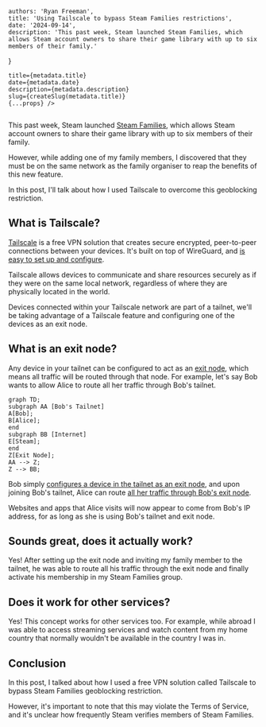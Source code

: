 
    authors: 'Ryan Freeman',
    title: 'Using Tailscale to bypass Steam Families restrictions',
    date: '2024-09-14',
    description: 'This past week, Steam launched Steam Families, which allows Steam account owners to share their game library with up to six members of their family.'
}

    title={metadata.title}
    date={metadata.date}
    description={metadata.description}
    slug={createSlug(metadata.title)}
    {...props} />

<Image src={steamLibrary} alt=""/>

This past week, Steam launched [Steam Families](https://store.steampowered.com/news/app/593110/view/4149575031735702628), which allows Steam account owners to share their game library with up to six members of their family.

However, while adding one of my family members, I discovered that they must be on the same network as the family organiser to reap the benefits of this new feature.

In this post, I'll talk about how I used Tailscale to overcome this geoblocking restriction.

## What is Tailscale?

[Tailscale](https://tailscale.com/) is a free VPN solution that creates secure encrypted, peer-to-peer connections between your devices. It's built on top of WireGuard, and [is easy to set up and configure](https://tailscale.com/kb/1017/install).

Tailscale allows devices to communicate and share resources securely as if they were on the same local network, regardless of where they are physically located in the world.

Devices connected within your Tailscale network are part of a tailnet, we'll be taking advantage of a Tailscale feature and configuring one of the devices as an exit node.

## What is an exit node?

Any device in your tailnet can be configured to act as an [exit node](https://tailscale.com/kb/1103/exit-nodes), which means all traffic will be routed through that node. For example, let's say Bob wants to allow Alice to route all her traffic through Bob's tailnet.

```mermaid
graph TD;
subgraph AA [Bob's Tailnet]
A[Bob];
B[Alice];
end
subgraph BB [Internet]
E[Steam];
end
Z[Exit Node];
AA --> Z;
Z --> BB;
```

Bob simply [configures a device in the tailnet as an exit node](https://tailscale.com/kb/1103/exit-nodes#configure-an-exit-node), and upon joining Bob's tailnet, Alice can route [all her traffic through Bob's exit node](https://tailscale.com/kb/1103/exit-nodes#use-the-exit-node).

Websites and apps that Alice visits will now appear to come from Bob's IP address, for as long as she is using Bob's tailnet and exit node.

## Sounds great, does it actually work?

Yes! After setting up the exit node and inviting my family member to the tailnet, he was able to route all his traffic through the exit node and finally activate his membership in my Steam Families group.

## Does it work for other services?

Yes! This concept works for other services too. For example, while abroad I was able to access streaming services and watch content from my home country that normally wouldn't be available in the country I was in.

## Conclusion

In this post, I talked about how I used a free VPN solution called Tailscale to bypass Steam Families geoblocking restriction.

However, it's important to note that this may violate the Terms of Service, and it's unclear how frequently Steam verifies members of Steam Families.
